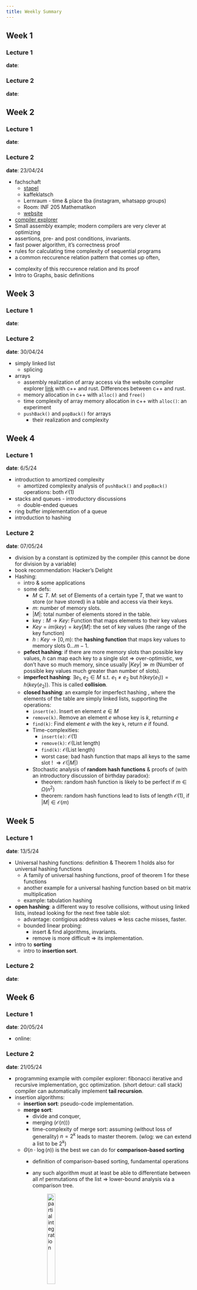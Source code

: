 ```yaml
---
title: Weekly Summary
---
```



## Week 1

### Lecture 1

**date**: 

### Lecture 2

**date**:

## Week 2

### Lecture 1

**date**: 

### Lecture 2

**date**: 23/04/24

* fachschaft 
  * [stapel]()
  * kaffeklatsch
  * Lernraum - time & place tba (instagram, whatsapp groups)
  * Room: INF 205 Mathematikon
  * [website](https://mathphys.info)

* [compiler explorer](https://godbolt.org/)
* Small assembly example; modern compilers are very clever at optimizing
* assertions, pre- and post conditions, invariants. 
* fast power algorithm, it's correctness proof
* rules for calculating time complexity of sequential programs
* a common reccurence relation pattern that comes up often, 

\begin{align}
R(n) &= a, &&\text{if n = 1} \\
     &= cn + d\cdot R(n/b) &&\text{if n > 1, divide and conquer}
\end{align}

* complexity of this reccurence relation and its proof 
* Intro to Graphs, basic definitions




## Week 3

### Lecture 1

**date**: 

### Lecture 2

**date**: 30/04/24

* simply linked list
  * splicing
* arrays
  * assembly realization of array access via the website compiler explorer [link](https://godbolt.org/z/G4o5n1PYz)
    with c++ and rust. Differences between c++ and rust. 
  * memory allocation in c++ with `alloc()` and `free()`
  * time complexity of array memory allocation in c++ with `alloc()`: an experiment
  * `pushBack()` and `popBack()` for arrays
    * their realization and complexity

## Week 4

### Lecture 1

**date**: 6/5/24

* introduction to amortized complexity
  * amortized complexity analysis of `pushBack()` and `popBack()`
    operations: both $\mathcal{O}(1)$
* stacks and queues - introductory discussions
  * double-ended queues
* ring buffer implementation of a queue
* introduction to hashing

### Lecture 2

**date**: 07/05/24

* division by a constant is optimized by the compiler
  (this cannot be done for division by a variable)
* book recommendation: Hacker's Delight
* Hashing:
  * intro & some applications
  * some defs:
    * $M \subseteq T$. $M$: set of Elements of a certain type $T$, that
      we want to store (or have stored) in a table and access via their keys.
    * $m$: number of memory slots. 
    * $|M|$: total number of elements stored in the table.
    * $\text{key}: M\rightarrow Key$: Function that maps elements
      to their key values
    * $Key = im(key) = key[M]$:
      the set of key values (the range of the key function)
    * $h: Key\rightarrow [0, m)$: the **hashing function** that
      maps key values to memory slots $0\dots m - 1$.
  * **pefect hashing**: if there are more memory slots than
    possible key values, $h$ can map each key to a single slot $\Rightarrow$ over-optimistic, we don't have so much memory, since
    usually $|Key|\gg m$ (Number of possible key values much
    greater than number of slots). 
  * **imperfect hashing**: $\exists e_1, e_2\in M$ s.t.
    $e_1 \neq e_2$ but $h(key(e_1)) = h(key(e_2))$. This is 
    called **collision**. 
  * **closed hashing**: an example for imperfect hashing
    , where the elements of the table are simply linked lists, 
    supporting the operations:
    * `insert(e)`. Insert en element $e\in M$
    * `remove(k)`. Remove an element $e$ whose key is $k$, 
      returning $e$ 
    * `find(k)`: Find element $e$ with the key `k`, return $e$
      if found. 
    * Time-complexities:
      * `insert(e)`: $\mathcal{O}(1)$
      * `remove(k)`: $\mathcal{O}(\text{List length})$
      * `find(k)`: $\mathcal{O}(\text{List length})$
      * worst case: bad hash function that maps all keys 
        to the same slot ! $\Rightarrow \mathcal{O}(|M|)$ 
    * Stochastic analysis of **random hash functions** & proofs 
      of (with an introductory discussion of birthday paradox):
      * theorem: random hash function is likely to be perfect 
        if $m \in \Omega(n^2)$
      * theorem: random hash functions lead to lists of length
        $\mathcal{O}(1)$, if $|M| \in \mathcal{O}(m)$

## Week 5

### Lecture 1

**date**: 13/5/24

* Universal hashing functions: definition & Theorem 1 holds also for universal
  hashing functions
  * A family of universal hashing functions, 
    proof of theorem 1 for these functions
  * another example for a universal hashing function based on bit matrix 
    multiplication
  * example: tabulation hashing
* **open hashing**: a different way to resolve collisions, without using 
  linked lists, instead looking for the next free table slot:
  * advantage: contigious address values $\Rightarrow$ less cache misses, faster.
  * bounded linear probing: 
    * insert & find algorithms, invariants. 
    * remove is more difficult $\Rightarrow$ its implementation.
* intro to **sorting**
  * intro to **insertion sort**. 


### Lecture 2

**date**:

## Week 6

### Lecture 1

**date**: 20/05/24

* online: 

### Lecture 2

**date**: 21/05/24

* programming example with compiler explorer: 
  fibonacci iterative and recursive implementation, gcc optimization.
  (short detour: call stack)
  compiler can automatically implement **tail recursion**. 
* insertion algorithms: 
  * **insertion sort**: pseudo-code implementation.
  * **merge sort**: 
    * divide and conquer, 
    * merging ($\mathcal{O}(n))$)
    * time-complexity of merge sort: 
      assuming (without loss of generality) $n = 2^k$ leads to master theorem.
      (wlog: we can extend a list to be $2^k$)
  * $\Theta(n\cdot\log(n))$ is the best we can do for **comparison-based sorting**
    * definition of comparison-based sorting, fundamental operations
    * any such algorithm must at least be able to differentiate between all $n!$
      permutations of the list $\Rightarrow$ lower-bound analysis via a comparison tree. 

      ![partial integration](imgs/partial-integral-sorting.png){width="25%"}

  * **quicksort**: divide-and-conquer, but "reversed" 
    * complexity of quicksort (worst case is $\mathcal{O}(n^2))$
    * **Pivot** is always the **median** $\Rightarrow$ $\mathcal{O}(n\cdot\log{n})$
    * **problem**: finding the median (a good pivot) is not easy. 
    * complexity-analysis: 



## Week 1

### Lecture 1

**date**: 

### Lecture 2

**date**:

## Week 1

### Lecture 1

**date**: 

### Lecture 2

**date**:

## Week 1

### Lecture 1

**date**: 

### Lecture 2

**date**:

## Week 1

### Lecture 1

**date**: 

### Lecture 2

**date**:

## Week 1

### Lecture 1

**date**: 

### Lecture 2

**date**:

## Week 1

### Lecture 1

**date**: 

### Lecture 2

**date**:

## Week 1

### Lecture 1

**date**: 

### Lecture 2

**date**:

## Week 1

### Lecture 1

**date**: 

### Lecture 2

**date**:

## Week 1

### Lecture 1

**date**: 

### Lecture 2

**date**:







